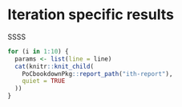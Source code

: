 # Iteration specific results

SSSS

```r
for (i in 1:10) {
  params <- list(line = line)
  cat(knitr::knit_child(
    PoCbookdownPkg::report_path("ith-report"),
    quiet = TRUE
  ))
}
```
